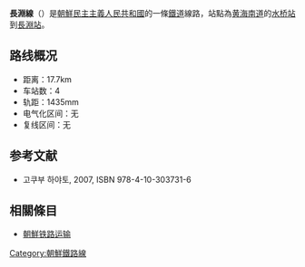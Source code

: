 '''長淵線'''（{{kor|名=北|諺=장연선|漢=長淵線|羅=Changyŏn sŏn|f=y}}）是[[朝鮮民主主義人民共和國|朝鮮民主主義人民共和國]]的一條[[鐵道|鐵道]]線路，站點為[[黄海南道|黄海南道]]的[[水桥站_(黄海南道)|水桥站]]到[[長淵站|長淵站]]。

==路线概况==
*距离：17.7km
*车站数：4
*轨距：1435mm
*电气化区间：无
*复线区间：无

==参考文献==
* 고쿠부 하야토{{lang|ja|(国分隼人), 《将軍様の鉄道 北朝鮮鉄道事情》, 新潮社}}, 2007, ISBN 978-4-10-303731-6

==相關條目==
* [[朝鮮铁路运输|朝鮮铁路运输]]

{{朝鮮鐵路線}}
{{長淵線}}

[[Category:朝鮮鐵路線|Category:朝鮮鐵路線]]